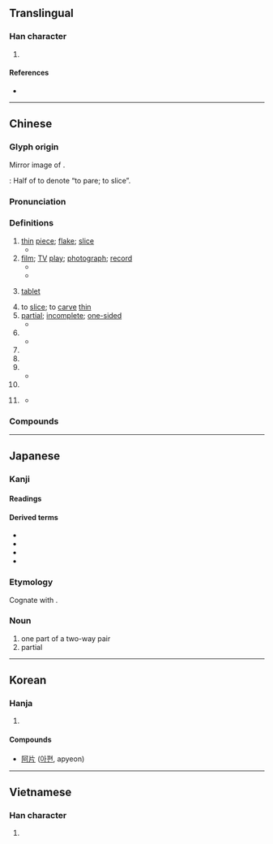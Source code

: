 {{character info/new}}
==Translingual==
{{stroke order|type=animate}}

===Han character===
{{Han char|rn=91|rad=片|as=00|sn=4|four=22027|canj=LLML,LLMN}}

# {{mul-kangxi radical-def}}

====References====
* {{Han ref|kx=0692.360|dkj=19813|dj=1105.250|hdz=32014.010|uh=7247|ud=29255|bh=A4F9|bd=42233}}

----

==Chinese==
{{zh-forms}}

===Glyph origin===
{{Han etym}}
Mirror image of {{och-l|爿|id=1|piece}}.

''{{w|Shuowen}}'': Half of {{zh-l|*木|wood; tree}} to denote “to pare; to slice”.

===Pronunciation===
{{zh-pron
|m=piàn,piān,1nb=standard in Mainland and Taiwan,2nb=standard in Mainland,2nc=variant in Taiwan,er=y,2er=y
|m_note=piān - colloquial variant used in the sense “thin piece”, especially an electronic item, such as films, photographs, discs
|c=pin3,pin3-2
|h=pfs=phién/phien
|md=piéng
|mn=phìⁿ/phiàn
|mn_note=phìⁿ - vernacular; phiàn - literary
|w=2phi
|mc=y
|oc=y
|ma=y
|cat=n,cls
}}

===Definitions===
{{zh-hanzi}}

# [[thin]] [[piece]]; [[flake]]; [[slice]]
#* {{zh-x|片子{zi}|flake, small piece}}
# [[film]]; [[TV]] [[play]]; [[photograph]]; [[record]]
#* {{zh-x|影片|film, movie}}
#* {{zh-x|片{piān}子{zi}|film, movie, film reel}}
# {{lb|zh|medicine}} [[tablet]]
# to [[slice]]; to [[carve]] [[thin]]
# [[partial]]; [[incomplete]]; [[one-sided]]
#* {{zh-x|片面|unilateral, one-sided}}
# {{zh-classifier|[[slice]]s}}
#* {{zh-x|一 片 面包|a slice of bread}}
# {{zh-classifier|[[flat]] [[object]]s such as [[leave]]s and [[piece]]s of paper}}
# {{zh-classifier|small non[[spherical]] [[medicinal]] objects such as [[pill]]s, [[tablet]]s}}
# {{zh-classifier|[[tract]]s of [[land]] and [[area]]s of [[water]]}}
#* {{zh-x|望 著 海 一 片　滿懷 倦　無淚 也 無言|Gazing at the sea, tired, without tears or words|C-LIT|ref='''1984''', {{w2|zh|梅艷芳}}, {{w2|zh|似水流年 (歌曲)|似水流年}}}}
# {{zh-classifier|[[CD]]s, [[movie]]s and [[DVD]]s}}
# {{lb|zh|used with numeral {{zh-l|*一}}}} {{zh-classifier|[[scenario]]s, [[scene]]s, [[feeling]]s, [[atmosphere]]s, [[sound]]s, [[cloud]]s}}
#* {{zh-x|為何 我 心 一片 空虛|Why is my heart a '''tract''' of emptiness?|C-LIT|ref='''1983''', {{w2|zh|陳百強}}, {{w2|zh|偏偏喜歡你 (專輯)|偏偏喜歡你}}}}

===Compounds===
{{zh-der|一片苦心|亮片|一片聲|娛樂片|乾篾片|彩色片|一片冰心|吃瓦片兒|古裝片|喜劇片|大陸片|保險刀片|乾片|一片汪洋|彈片|咭片|上片|名片|一片石|來令片|一片至誠|一鱗片甲|功夫片|一片痴心|一片婆心|三級片|卡片|切片檢查|土篾片|劇情影片|像片|影片|彩色正片|半日片刻|底片|一片|幻燈片|倒片|布面相片|卡片軟體|一片赤心|圖片|崑山片玉|尿片|寸善片長|寫實片|回片|喉片|安全刀片|卡片碼|動作片|冰片|丫頭片子|一片丹心|一片真心|吉光片羽|刀片|國片|動畫片|商業影片|唱片|京片子|一片散沙|一片宮商|卡片目錄|切片|兩片罐|亂言片楮|片兒湯|港片|歌舞片|片斷|生魚片|片鱗半爪|晶片|玉蘭片|畫片兒|數位唱片|抹片|片言一字|斷片|片接寸附|木偶影片|根椽片瓦|梨花片|拉洋片|批頭竹片|短片|片言折獄|片頭|投影片|片麻岩|火鏈片|片假名|洋芋片|片名|片岩|片言立決|接片|正片|片甲無存|片刻|拉大片|相片光碟|戰爭片|磁片|片霎|片許|碟影片|故事片|照片|片楮|激光唱片|瓦片|片瓦根椽|磁碟片|碟片|拓片|矽晶片|相片|片場|拉片兒湯|片甲不留|打成一片|片刻不離|片商|捲煙畫片|明信片|片柳子|片面之言|片鱗碎甲|片面之詞|片面|片長末技|片長|片語隻辭|片語|片言隻字|片言|片紙隻字|片石千鈞|片甲不存|片瓦無存|片晌|片時|片子|片善|片口張舌|片兒湯話|片兒|片長薄技|灌唱片|病理切片|片甲不回|片語隻字|木片|片言隻語|數字唱片|片雲遮頂|片段|片善小才|消炎片|爛片|燕麥片|毛片|片刻不停|片心|拍片|電視影片|花片|萼片|茫茫一片|隻字片言|製片|預告片|賀年片|立體影片|薄片子嘴|篾片|西片|阿片|薄片子|郵片|鈣片|負片|膠片|雅片鬼|藥片|鐳射唱片|鏡片|系列片|膠片書籍|雷射唱片|西部片|篾片相公|隻字片語|默片|黑白影片|麥片|鴉片罪|鴉片煙|鴉片戰爭|鴉片|魚片|電子卡片|高調照片|錦片|簧片|雅片|首輪片|跑片|飲片|附片|薄片|鐵片大鼓|類比唱片|裂片生殖|翻版片|音樂片|鱗片|軟片|雲片糕|雪片|葉片|隻言片語|錦片前程|開片|鐵片|錄像片|鋼片琴|試片|紀錄片|蘇州片|裂片|香片|紙尿片|紙片|哨片}}

{{zh-cat|Beginning}}

----

==Japanese==

===Kanji===
{{ja-kanji|grade=6|rs=片00}}

====Readings====
{{ja-readings
|goon=へん
|kanon=へん
|kun=かた-, ひら-
}}

====Derived terms====
* {{ja-r|刀|かたな}}
* {{ja-r|片仮名|かたかな}}
* {{ja-r|片道|かたみち}}
* {{ja-r|片思い|かたおもい}}

===Etymology===
Cognate with {{m|ja|方|tr=kata}}.

===Noun===
{{ja-noun|かた}}

# one part of a two-way pair
# partial

----

==Korean==

===Hanja===
{{ko-hanja|hangeul=편|eumhun=|rv=pyeon|mr=p'yŏn|y=phyen}}

# {{defn|lang=ko|sort=片00}}

====Compounds====
* [[阿片]] ([[아편]], apyeon)

----

==Vietnamese==

===Han character===
{{vi-hantu|[[phiến]], [[phiện]]|rs=片00}}

# {{defn|lang=vi|sort=片00}}

[[Category:CJKV radicals| ]]
